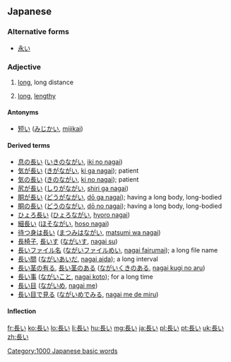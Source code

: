 ==Japanese==
{{ja-kanjitab|長}}

===Alternative forms===
* [[永い]]

===Adjective===
{{ja-adj|kk|decl=i|hira=ながい|rom=nagai}}

# {{context|only with 長い}} [[long]], long distance
# {{context|time}} [[long]], [[lengthy]]

====Antonyms====
* {{sense|long}} [[短い]] ([[みじかい]], [[mijikai]])

====Derived terms====
* [[息の長い]] ([[いきのながい]], [[iki no nagai]])
* [[気が長い]] ([[きがながい]], [[ki ga nagai]]); patient
* [[気の長い]] ([[きのながい]], [[ki no nagai]]); patient
* [[尻が長い]] ([[しりがながい]], [[shiri ga nagai]])
* [[胴が長い]] ([[どうがながい]], [[dō ga nagai]]); having a long body, long-bodied
* [[胴の長い]] ([[どうのながい]], [[dō no nagai]]); having a long body, long-bodied
* [[ひょろ長い]] ([[ひょろながい]], [[hyoro nagai]])
* [[細長い]] ([[ほそながい]], [[hoso nagai]])
* [[待つ身は長い]] ([[まつみはながい]], [[matsumi wa nagai]])
* [[長椅子]], [[長いす]] ([[ながいす]], [[nagai su]])
* [[長いファイル名]] ([[ながいファイルめい]], [[nagai fairumai]]); a long file name
* [[長い間]] ([[ながいあいだ]], [[nagai aida]]); a long interval
* [[長い茎の有る]], [[長い茎のある]] ([[ながいくきのある]], [[nagai kugi no aru]])
* [[長い事]] ([[ながいこと]], [[nagai koto]]); for a long time
* [[長い目]] ([[ながいめ]], [[nagai me]])
* [[長い目で見る]] ([[ながいめでみる]], [[nagai me de miru]])

====Inflection====
{{ja-i|長|なが|naga}}

[[Category:1000 Japanese basic words]]

[[fr:長い]]
[[ko:長い]]
[[lo:長い]]
[[li:長い]]
[[hu:長い]]
[[mg:長い]]
[[ja:長い]]
[[pl:長い]]
[[pt:長い]]
[[uk:長い]]
[[zh:長い]]